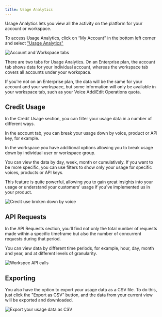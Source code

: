 ```yaml
---
title: Usage Analytics
---
```


Usage Analytics lets you view all the activity on the platform for your account or workspace.

To access Usage Analytics, click on “My Account” in the bottom left corner and select ["Usage Analytics"](https://elevenlabs.io/app/usage)

<img
  src="/assets/images/product-guides/administration/analytics.webp"
  alt="Account and Workspace tabs"
  className="w-full rounded-lg"
/>

There are two tabs for Usage Analytics. On an Enterprise plan, the account tab shows data for your individual account, whereas the workspace tab covers all accounts under your workspace.

If you're not on an Enterprise plan, the data will be the same for your account and your workspace, but some information will only be available in your workspace tab, such as your Voice Add/Edit Operations quota.

## Credit Usage

In the Credit Usage section, you can filter your usage data in a number of different ways.

In the account tab, you can break your usage down by voice, product or API key, for example.

In the workspace you have additional options allowing you to break usage down by individual user or workspace group.

You can view the data by day, week, month or cumulatively. If you want to be more specific, you can use filters to show only your usage for specific voices, products or API keys.

This feature is quite powerful, allowing you to gain great insights into your usage or understand your customers' usage if you've implemented us in your product.

<img
  src="/assets/images/product-guides/administration/analytics-credits-voice.webp"
  alt="Credit use broken down by voice"
  className="w-full rounded-lg"
/>

## API Requests

In the API Requests section, you'll find not only the total number of requests made within a specific timeframe but also the number of concurrent requests during that period.

You can view data by different time periods, for example, hour, day, month and year, and at different levels of granularity.

<img
  src="/assets/images/product-guides/administration/analytics-workspace-api.webp"
  alt="Workspce API calls"
  className="w-full rounded-lg"
/>

## Exporting

You also have the option to export your usage data as a CSV file. To do this, just click the "Export as CSV" button, and the data from your current view will be exported and downloaded.

<img
  src="/assets/images/product-guides/administration/analytics-export.webp"
  alt="Export your usage data as CSV"
  className="w-full rounded-lg"
/>
